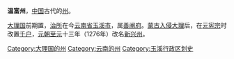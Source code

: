 '''温富州'''，[[中国|中国]]古代的[[州|州]]。

[[大理国|大理国]]前期置，[[治所|治所]]在今[[云南省|云南省]][[玉溪市|玉溪市]]，属[[善阐府|善阐府]]。[[蒙古入侵大理|蒙古入侵大理]]后，在[[元宪宗|元宪宗]]时改置[[千户|千户]]，[[元朝|元朝]][[至元_(忽必烈)|至元]]十三年（1276年）改名[[新兴州|新兴州]]。 

{{大理国行政区划小作品}}
{{DEFAULTSORT:W}}
[[Category:大理国的州|Category:大理国的州]] 
[[Category:云南的州|Category:云南的州]]
[[Category:玉溪行政区划史|Category:玉溪行政区划史]]